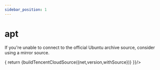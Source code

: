 ```yaml
---
sidebar_position: 1
---
```


# apt


If you're unable to connect to the official Ubuntu archive source,
consider using a mirror source.


<Tabs>
  <TabItem value="Tencent Cloud" label="Tencent Cloud" default>
<TencentCloudSourceWithSelector builder={({net,version,withSource})=>{
  return <CodeBlock
        language="bash"
        title="/etc/apt/sources.list"
        showLineNumbers>
        {buildTencentCloudSource({net,version,withSource})}
      </CodeBlock>
}}/>
  </TabItem>
</Tabs>